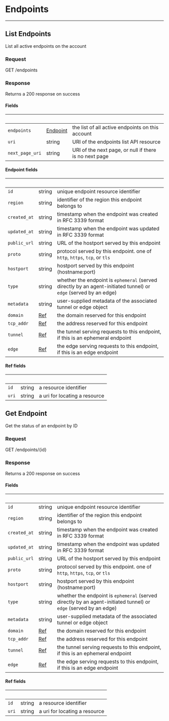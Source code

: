 

# Endpoints
------------------

## List Endpoints

List all active endpoints on the account

### Request

GET /endpoints

<EndpointsListRequest />

### Response

Returns a 200 response on success

<EndpointsListResponse />

#### Fields

| &nbsp; | &nbsp; | &nbsp; |
|---|---|---|
| `endpoints` | [Endpoint](#endpoint-fields) | the list of all active endpoints on this account |
| `uri` | string | URI of the endpoints list API resource |
| `next_page_uri` | string | URI of the next page, or null if there is no next page |

#### Endpoint fields

| &nbsp; | &nbsp; | &nbsp; |
|---|---|---|
| `id` | string | unique endpoint resource identifier |
| `region` | string | identifier of the region this endpoint belongs to |
| `created_at` | string | timestamp when the endpoint was created in RFC 3339 format |
| `updated_at` | string | timestamp when the endpoint was updated in RFC 3339 format |
| `public_url` | string | URL of the hostport served by this endpoint |
| `proto` | string | protocol served by this endpoint. one of `http`, `https`, `tcp`, or `tls` |
| `hostport` | string | hostport served by this endpoint (hostname:port) |
| `type` | string | whether the endpoint is `ephemeral` (served directly by an agent-initiated tunnel) or `edge` (served by an edge) |
| `metadata` | string | user-supplied metadata of the associated tunnel or edge object |
| `domain` | [Ref](#ref-fields) | the domain reserved for this endpoint |
| `tcp_addr` | [Ref](#ref-fields) | the address reserved for this endpoint |
| `tunnel` | [Ref](#ref-fields) | the tunnel serving requests to this endpoint, if this is an ephemeral endpoint |
| `edge` | [Ref](#ref-fields) | the edge serving requests to this endpoint, if this is an edge endpoint |
#### Ref fields

| &nbsp; | &nbsp; | &nbsp; |
|---|---|---|
| `id` | string | a resource identifier |
| `uri` | string | a uri for locating a resource |

## Get Endpoint

Get the status of an endpoint by ID

### Request

GET /endpoints/{id}

<EndpointsGetRequest />

### Response

Returns a 200 response on success

<EndpointsGetResponse />

#### Fields

| &nbsp; | &nbsp; | &nbsp; |
|---|---|---|
| `id` | string | unique endpoint resource identifier |
| `region` | string | identifier of the region this endpoint belongs to |
| `created_at` | string | timestamp when the endpoint was created in RFC 3339 format |
| `updated_at` | string | timestamp when the endpoint was updated in RFC 3339 format |
| `public_url` | string | URL of the hostport served by this endpoint |
| `proto` | string | protocol served by this endpoint. one of `http`, `https`, `tcp`, or `tls` |
| `hostport` | string | hostport served by this endpoint (hostname:port) |
| `type` | string | whether the endpoint is `ephemeral` (served directly by an agent-initiated tunnel) or `edge` (served by an edge) |
| `metadata` | string | user-supplied metadata of the associated tunnel or edge object |
| `domain` | [Ref](#ref-fields-1) | the domain reserved for this endpoint |
| `tcp_addr` | [Ref](#ref-fields-1) | the address reserved for this endpoint |
| `tunnel` | [Ref](#ref-fields-1) | the tunnel serving requests to this endpoint, if this is an ephemeral endpoint |
| `edge` | [Ref](#ref-fields-1) | the edge serving requests to this endpoint, if this is an edge endpoint |

#### Ref fields

| &nbsp; | &nbsp; | &nbsp; |
|---|---|---|
| `id` | string | a resource identifier |
| `uri` | string | a uri for locating a resource |
